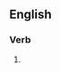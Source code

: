 ==English==

===Verb===
{{head|en|present participle}}

# {{present participle of|titubate|lang=en|nocat=1}}